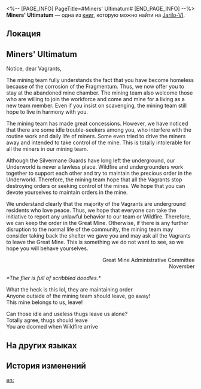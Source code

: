 <%-- [PAGE_INFO]
PageTitle=#Miners' Ultimatum#
[END_PAGE_INFO] --%>
{{Дополнить}}
{{Книга Инфобокс
|id           = 014
|partIds      = 190118
|Название     = 
|Изображение  = Предмет Записи.png
|Мир          = Jarilo-VI
|Томов        = 1
|Автор        = <!--нужно добавить-->
|Описание     = A strongly worded ultimatum, scrawled with graffiti. Reading this, one can pry into the source of the disputes in the mines.
|Том1         = {{tx}}
|Источник1    = {{tx|Отсутствует источник}}
|Персонажи    = 
|Фракции      = 
}}
'''Miners' Ultimatum''' — одна из [[Книги|книг]], которую можно найти на [[Jarilo-VI]].

==Локация==
{{Отметка карты|<!--название карты-->|<!--id отметки-->}}

==Miners' Ultimatum==
Notice, dear Vagrants,

The mining team fully understands the fact that you have become homeless because of the corrosion of the Fragmentum. Thus, we now offer you to stay at the abandoned mine chamber. The mining team also welcome those who are willing to join the workforce and come and mine for a living as a new team member. Even if you insist on scavenging, the mining team still hope to live in harmony with you.

The mining team has made great concessions. However, we have noticed that there are some idle trouble-seekers among you, who interfere with the routine work and daily life of miners. Some even tried to drive the miners away and intended to take control of the mine. This is totally intolerable for all the miners in our mining team.

Although the Silvermane Guards have long left the underground, our Underworld is never a lawless place. Wildfire and undergrounders work together to support each other and try to maintain the precious order in the Underworld. Therefore, the mining team hope that all the Vagrants stop destroying orders or seeking control of the mines. We hope that you can devote yourselves to maintain orders in the mine.

We understand clearly that the majority of the Vagrants are underground residents who love peace. Thus, we hope that everyone can take the initiative to report any unlawful behavior to our team or Wildfire. Therefore, we can keep the order in the Great Mine. Otherwise, if there is any further disruption to the normal life of the community, the mining team may consider taking back the shelter we gave you and may ask all the Vagrants to leave the Great Mine. This is something we do not want to see, so we hope you will behave yourselves.

<div align="right">Great Mine Administrative Committee<br />
November</div>

''*The flier is full of scribbled doodles.*''

What the heck is this lol, they are maintaining order<br />
Anyone outside of the mining team should leave, go away!<br />
This mine belongs to us, leave!

Can those idle and useless thugs leave us alone?<br />
Totally agree, thugs should leave<br />
You are doomed when Wildfire arrive

==На других языках==
{{На других языках
|en   = Miners' Ultimatum
|zhs  = 矿队的通牒
|zht  = 礦隊的通牒
|ja   = 採掘チームの通牒
|ko   = 채굴대의 통첩장
|es   = Ultimátum de los mineros
|fr   = Ultimatum des mineurs
|ru   = Ультиматум шахтёров
|th   = คำขาดของทีมขุดเหมือง
|vi   = Thông Điệp Của Đội Thợ Mỏ
|de   = Ultimatum des Bergbauteams
|id   = Ultimatum Tim Penambang
|pt   = Ultimato dos Mineradores
}}

==История изменений==
{{История изменений|3.5}}

[[en:]]